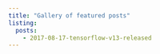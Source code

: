 ```yaml
---
title: "Gallery of featured posts"
listing:
  posts:
    - 2017-08-17-tensorflow-v13-released
---
```





